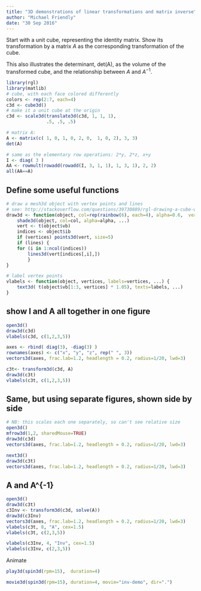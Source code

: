 ```yaml
---
title: "3D demonstrations of linear transformations and matrix inverse"
author: "Michael Friendly"
date: "30 Sep 2016"
---
```

Start with a unit cube, representing the identity matrix. Show its transformation
by a matrix $A$ as the corresponding transformation of the cube.

This also illustrates the determinant, det(A), as the volume of the transformed
cube, and the relationship between $A$ and $A^{-1}$.

```r
library(rgl)
library(matlib)
# cube, with each face colored differently
colors <- rep(2:7, each=4)
c3d <- cube3d()
# make it a unit cube at the origin
c3d <- scale3d(translate3d(c3d, 1, 1, 1),
               .5, .5, .5)

# matrix A: 
A <- matrix(c( 1, 0, 1, 0, 2, 0,  1, 0, 2), 3, 3)
det(A)

# same as the elementary row operations: 2*y, 2*z, x+y
I <- diag( 3 )
AA <- rowmult(rowadd(rowadd(I, 3, 1, 1), 1, 3, 1), 2, 2)
all(AA==A)
```

## Define some useful functions

```r
# draw a mesh3d object with vertex points and lines
# see: http://stackoverflow.com/questions/39730889/rgl-drawing-a-cube-with-colored-faces-vertex-points-and-lines
draw3d <- function(object, col=rep(rainbow(6), each=4), alpha=0.6,  vertices=TRUE, lines=TRUE, ...) {
	shade3d(object, col=col, alpha=alpha, ...)
	vert <- t(object$vb)
	indices <- object$ib
	if (vertices) points3d(vert, size=5)
	if (lines) {
	for (i in 1:ncol(indices))
		lines3d(vert[indices[,i],])
		}
}

# label vertex points
vlabels <- function(object, vertices, labels=vertices, ...) {
	text3d( t(object$vb[1:3, vertices] * 1.05), texts=labels, ...)
}
```

## show I and A all together in one figure

```r
open3d()
draw3d(c3d)
vlabels(c3d, c(1,2,3,5))

axes <- rbind( diag(3), -diag(3) )
rownames(axes) <- c("x", "y", "z", rep(" ", 3))
vectors3d(axes, frac.lab=1.2, headlength = 0.2, radius=1/20, lwd=3)

c3t<- transform3d(c3d, A) 
draw3d(c3t)
vlabels(c3t, c(1,2,3,5))
```

## Same, but using separate figures, shown side by side

```r
# NB: this scales each one separately, so can't see relative size
open3d()
mfrow3d(1,2, sharedMouse=TRUE)
draw3d(c3d)
vectors3d(axes, frac.lab=1.2, headlength = 0.2, radius=1/20, lwd=3)

next3d()	
draw3d(c3t)
vectors3d(axes, frac.lab=1.2, headlength = 0.2, radius=1/20, lwd=3)
```

## A and A^{-1}

```r
open3d()
draw3d(c3t)
c3Inv <- transform3d(c3d, solve(A))
draw3d(c3Inv)
vectors3d(axes, frac.lab=1.2, headlength = 0.2, radius=1/20, lwd=3)
vlabels(c3t, 8, "A", cex=1.5)
vlabels(c3t, c(2,3,5))

vlabels(c3Inv, 4, "Inv", cex=1.5)
vlabels(c3Inv, c(2,3,5))
```

Animate

```r
play3d(spin3d(rpm=15),  duration=4)

movie3d(spin3d(rpm=15), duration=4, movie="inv-demo", dir=".")
```

